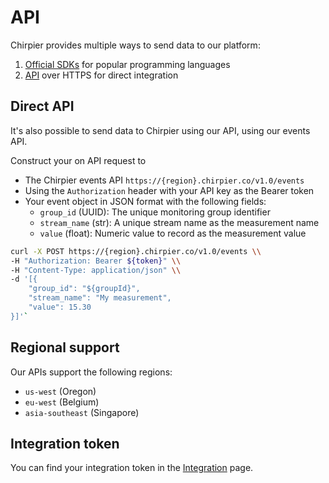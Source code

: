
# API

Chirpier provides multiple ways to send data to our platform:

1. [Official SDKs](/docs/emit/sdk) for popular programming languages
2. [API](/docs/emit/api) over HTTPS for direct integration

## Direct API

It's also possible to send data to Chirpier using our API, using our events API.

Construct your on API request to
- The Chirpier events API `https://{region}.chirpier.co/v1.0/events` 
- Using the `Authorization` header with your API key as the Bearer token
- Your event object in JSON format with the following fields:
  - `group_id` (UUID): The unique monitoring group identifier
  - `stream_name` (str): A unique stream name as the measurement name
  - `value` (float): Numeric value to record as the measurement value

```bash
curl -X POST https://{region}.chirpier.co/v1.0/events \\
-H "Authorization: Bearer ${token}" \\
-H "Content-Type: application/json" \\
-d '[{
    "group_id": "${groupId}",
    "stream_name": "My measurement",
    "value": 15.30
}]'`
```

## Regional support

Our APIs support the following regions:

- `us-west` (Oregon)
- `eu-west` (Belgium)
- `asia-southeast` (Singapore)

## Integration token

You can find your integration token in the [Integration](https://www.chirpier.co/teams/integration) page.

